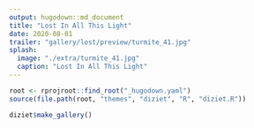 ```yaml
---
output: hugodown::md_document
title: "Lost In All This Light"
date: 2020-08-01
trailer: "gallery/lost/preview/turmite_41.jpg"
splash:
  image: "./extra/turmite_41.jpg"
  caption: "Lost In All This Light"
---
```


```r
root <- rprojroot::find_root("_hugodown.yaml")
source(file.path(root, "themes", "diziet", "R", "diziet.R"))
```

<!--
> I coupled with dust in the shadow of a stone.<br>My ankles brighten. Brightness ascends my thighs.<br>I am lost, I am lost, in the robes of all this light.<br>(Sylvia Plath) 
-->

```r
diziet$make_gallery()
```
